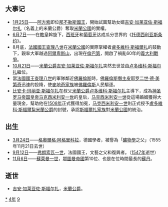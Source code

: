 {{yearTOC|1494|明'''[[弘治|弘治]]七年'''；越南'''[[洪德|洪德]]二十五年'''；日本'''[[明應_(日本)|明應]]三年'''}}

== 大事记 ==
*[[1月25日|1月25日]]——[[阿方索二世_(那不勒斯)|阿方索]]即位[[那不勒斯國王|那不勒斯國王]]，開始試圖幫助女婿[[吉安·加莱亚佐·斯福尔扎|吉安·加莱亚佐·斯福尔扎]]（名義上的米蘭公爵）奪取[[米蘭公國|米蘭公國]]的實權。
*[[6月7日|6月7日]]——在[[教宗|教皇]]斡旋下，[[西班牙|西班牙]]和[[葡萄牙|葡萄牙]]达成瓜分世界的《[[托德西利亚斯条约|托德西利亚斯条约]]》。
*8月底，[[法國君主列表|法國國王]][[查理八世_(法蘭西)|查理八世]]在[[米蘭公國|米蘭公國]]的實際掌權者[[盧多維科·斯福爾扎|盧多維科·斯福爾扎]]的鼓動下，親率大軍越過[[阿爾卑斯山|阿爾卑斯山]]，出現在[[倫巴第|倫巴第]]，開啟了禍亂60年的[[義大利戰爭|義大利戰爭]]。
*[[10月21日|10月21日]]——[[米蘭公爵|米蘭公爵]][[吉安·加莱亚佐·斯福尔扎|吉安·加莱亚佐·斯福尔扎]]突然去世並由[[卢多维科·斯福尔扎|卢多维科·斯福尔扎]]繼位。
*當[[法國君主列表|法國國王]][[查理八世_(法蘭西)|查理八世]]的軍隊鄰近[[佛羅倫斯|佛羅倫斯]]時，[[佛羅倫斯統治者列表|佛羅倫斯僭主]][[皮耶罗二世·德·美第奇|皮耶罗二世·德·美第奇]]迅速的投降，使[[麥地奇家族|麥地奇家族]]被[[佛羅倫斯|佛羅倫斯]]人民驅逐。
*[[比安卡·玛丽亚·斯福尔扎|比安卡·玛丽亚·斯福尔扎]]在叔父[[米蘭公爵|米蘭公爵]][[卢多维科·斯福尔扎|卢多维科·斯福尔扎]]主導下，成為[[神圣罗马帝国皇帝|神圣罗马帝国皇帝]][[马克西米利安一世_(神圣罗马帝国)|马克西米利安一世]]的皇后，[[马克西米利安一世_(神圣罗马帝国)|马克西米利安一世]]從這場婚姻獲得大量現金，幫助他在[[1508年|1508年]]正式獲得加冕，[[马克西米利安一世_(神圣罗马帝国)|马克西米利安一世]]則正式授予[[盧多維科·斯福爾紮|盧多維科·斯福爾紮]][[米蘭公爵|米蘭公爵]]的封號，承認[[斯福爾扎家族|斯福爾扎家族]]對[[米蘭公國|米蘭公國]]的統治。

== 出生 ==
* [[3月24日|3月24日]]——[[格奧爾格·阿格里科拉|格奧爾格·阿格里科拉]]，德國學者，被譽為「[[矿物学|礦物學]]之父」（1555年11月21日去世）
* [[9月12日|9月12日]]——[[弗朗索瓦一世|弗朗索瓦一世]]，法國國王，文藝之父和復興者。（[[1547年|1547年]]逝世）
* [[11月6日|11月6日]]——[[蘇萊曼一世|蘇萊曼一世]]，[[鄂圖曼帝國|鄂圖曼帝國]]第10位、也是在位時間最長的[[苏丹_(称谓)|蘇丹]]。

== 逝世 ==
{{Wikisource year mention}}
*[[吉安·加莱亚佐·斯福尔扎|吉安·加莱亚佐·斯福尔扎]]，[[米蘭公爵|米蘭公爵]]。

[[Category:1494年|*]]
[[Category:1490年代|4年]]
[[Category:15世纪各年|9]]